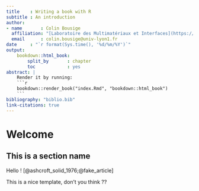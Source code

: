 ```yaml
---
title    : Writing a book with R
subtitle : An introduction
author:
- name       : Colin Bousige
  affiliation: "[Laboratoire des Multimatériaux et Interfaces](https://lmi.cnrs.fr/), Lyon, France"
  email      : colin.bousige@univ-lyon1.fr
date     : "`r format(Sys.time(), '%d/%m/%Y')`"
output: 
    bookdown::html_book:
        split_by       : chapter
        toc            : yes
abstract: |
    Render it by running: 
    ```r
    bookdown::render_book("index.Rmd", "bookdown::html_book")
    ```
bibliography: "biblio.bib"
link-citations: true
---
```


# Welcome 

## This is a section name

Hello ! [@ashcroft_solid_1976;@fake_article]

This is a nice template, don't you think ??